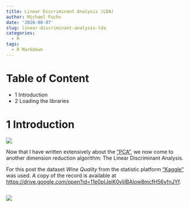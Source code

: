 ```yaml
---
title: Linear Discriminant Analysis (LDA)
author: Michael Fuchs
date: '2020-08-07'
slug: linear-discriminant-analysis-lda
categories:
  - R
tags:
  - R Markdown
---
```






# Table of Content

+ 1 Introduction
+ 2 Loading the libraries







# 1 Introduction

![](/post/2020-08-07-linear-discriminant-analysis-lda_files/p58s1.png)

Now that I have written extensively about the ["PCA"](https://michael-fuchs-python.netlify.app/2020/07/22/principal-component-analysis-pca/), we now come to another dimension reduction algorithm: The Linear Discriminant Analysis.


For this post the dataset *Wine Quality* from the statistic platform ["Kaggle"](https://www.kaggle.com/c/santander-customer-satisfaction/data) was used. A copy of the record is available at <https://drive.google.com/open?id=11e0pIJeiK0yljlBAlow8mcfH56yfnJYf>.











```r

```

![](/post/2020-08-07-linear-discriminant-analysis-lda_files/p58p.png)














